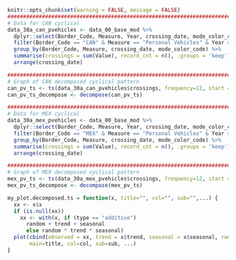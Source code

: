 ``` r
knitr::opts_chunk$set(warning = FALSE, message = FALSE) 
##############################################################################################
# Data for CAN cyclical
data_30a_can_pvehicles <- data_00_base_mod %>%
  dplyr::select(Border_Code, Measure, Year, crossing_date, mode_color_code, Value) %>%
  filter(Border_Code == "CAN" & Measure == "Personal Vehicles" & Year >= 1997 &  Year <= 2024) %>%
  group_by(Border_Code, Measure, crossing_date, mode_color_code) %>%
  summarise(crossings = sum(Value), record_cnt = n(), .groups = 'keep') %>%
  arrange(crossing_date)

#############################################################################################
# Graph of CAN decomposed cyclical pattern
can_pv_ts <- ts(data_30a_can_pvehicles$crossings, frequency=12, start = c(1997,1))
can_pv_ts_decompose <- decompose(can_pv_ts)

##############################################################################################
# Data for MEX cyclical
data_30a_mex_pvehicles <- data_00_base_mod %>%
  dplyr::select(Border_Code, Measure, Year, crossing_date, mode_color_code, Value) %>%
  filter(Border_Code == "MEX" & Measure == "Personal Vehicles" & Year >= 1997 &  Year <= 2024) %>%
  group_by(Border_Code, Measure, crossing_date, mode_color_code) %>%
  summarise(crossings = sum(Value), record_cnt = n(), .groups = 'keep') %>%
  arrange(crossing_date)

#############################################################################################
# Graph of MEX decomposed cyclical pattern
mex_pv_ts <- ts(data_30a_mex_pvehicles$crossings, frequency=12, start = c(1997,1))
mex_pv_ts_decompose <- decompose(mex_pv_ts)

my_plot.decomposed.ts = function(x, title="", col="", sub="",...) {
  xx <- x$x
  if (is.null(xx)) 
    xx <- with(x, if (type == "additive") 
      random + trend + seasonal
      else random * trend * seasonal)
  plot(cbind(observed = xx, trend = x$trend, seasonal = x$seasonal, random = x$random), 
       main=title, col=col, sub=sub, ...)
}

```